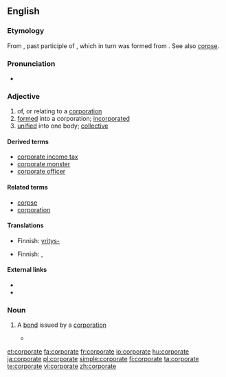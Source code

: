 ==English==

===Etymology===
From {{etyl|la}} {{term|corporatus}}, past participle of {{term|corporare||to make into a body}}, which in turn was formed from {{term|corpus||body}}.  See also [[corpse]].

===Pronunciation===
* {{audio|en-uk-corporate.ogg|Audio (UK)}}

===Adjective===
{{en-adj}}

# of, or relating to a [[corporation]]
# [[formed]] into a corporation; [[incorporated]]
# [[unified]] into one body; [[collective]]

====Derived terms====
* [[corporate income tax]]
* [[corporate monster]]
* [[corporate officer]]

====Related terms====
* [[corpse]]
* [[corporation]]

====Translations====
{{trans-top|of, or relating to a corporation}}
* Finnish: [[yritys-]]
{{trans-mid}}
{{trans-bottom}}

{{trans-top|formed into a corporation; incorporated}}
{{trans-mid}}
{{trans-bottom}}

{{trans-top|unified into one body; collective}}
* Finnish: {{t+|fi|yhteinen}}, {{t-|fi|yhteis-}}
{{trans-mid}}
{{trans-bottom}}

====External links====
* {{R:Webster 1913}}
* {{R:Century 1911}}

===Noun===
{{en-noun}}

# {{finance}} A [[bond]] issued by a [[corporation]]
#*{{quote-news|2009|January 11|Robert D. Hershey Jr.|Look Past 2008 Stars for Gains in Bonds|New York Times|url=
|passage=So-called junk '''corporates''' and emerging-market debt remain generally out of favor. }}

[[et:corporate]]
[[fa:corporate]]
[[fr:corporate]]
[[io:corporate]]
[[hu:corporate]]
[[ja:corporate]]
[[pl:corporate]]
[[simple:corporate]]
[[fi:corporate]]
[[ta:corporate]]
[[te:corporate]]
[[vi:corporate]]
[[zh:corporate]]